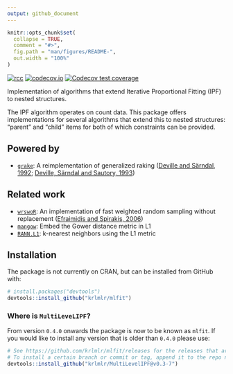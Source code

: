 ```yaml
---
output: github_document
---
```


<!-- README.md is generated from README.Rmd. Please edit that file -->

```r
knitr::opts_chunk$set(
  collapse = TRUE,
  comment = "#>",
  fig.path = "man/figures/README-",
  out.width = "100%"
)
```

<!-- badges: start -->
[![rcc](https://github.com/krlmlr/mlfit/workflows/rcc/badge.svg)](https://github.com/krlmlr/mlfit/actions)
[![codecov.io](https://codecov.io/github/krlmlr/mlfit/coverage.svg?branch=master)](https://codecov.io/github/krlmlr/mlfit?branch=master)
[![Codecov test coverage](https://codecov.io/gh/krlmlr/mlfit/branch/master/graph/badge.svg)](https://codecov.io/gh/krlmlr/mlfit?branch=master)
<!-- badges: end -->

Implementation of algorithms that extend Iterative Proportional Fitting (IPF) to nested structures.

The IPF algorithm operates on count data. This package offers implementations for several algorithms that extend this to nested structures: "parent" and "child" items for both of which constraints can be provided.


## Powered by

- [`grake`](http://krlmlr.github.io/grake): A reimplementation of generalized raking ([Deville and Särndal, 1992](http://amstat.tandfonline.com/doi/abs/10.1080/01621459.1992.10475217); [Deville, Särndal and Sautory, 1993](http://www.tandfonline.com/doi/abs/10.1080/01621459.1993.10476369))


## Related work

- [`wrswoR`](http://krlmlr.github.io/wrswoR): An implementation of fast weighted random sampling without replacement ([Efraimidis and Spirakis, 2006](http://www.sciencedirect.com/science/article/pii/S002001900500298X))
- [`mangow`](http://krlmlr.github.io/mangow): Embed the Gower distance metric in L1
- [`RANN.L1`](https://github.com/jefferis/RANN/tree/master-L1#readme): k-nearest neighbors using the L1 metric


## Installation

The package is not currently on CRAN, but can be installed from GitHub with:

``` r
# install.packages("devtools")
devtools::install_github("krlmlr/mlfit")
```

### Where is `MultiLeveLIPF`?

From version `0.4.0` onwards the package is now to be known as `mlfit`. If you would like to install any version that is older than `0.4.0` please use:

``` r
# See https://github.com/krlmlr/mlfit/releases for the releases that are available
# To install a certain branch or commit or tag, append it to the repo name, after an @:
devtools::install_github("krlmlr/MultiLevelIPF@v0.3-7")
```